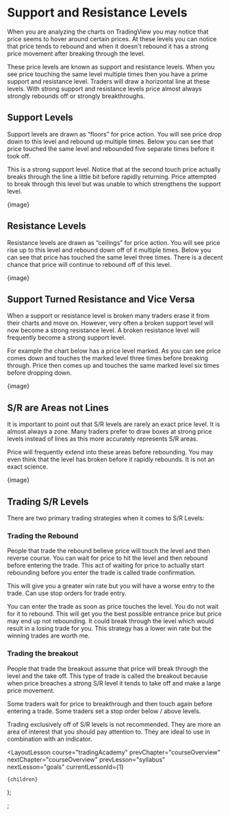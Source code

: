 
# Support and Resistance Levels

When you are analyzing the charts on TradingView you may notice that price seems to hover around certain prices. At these levels you can notice that price tends to rebound and when it doesn't rebound it has a strong price movement after breaking through the level.

These price levels are known as support and resistance levels. When you see price touching the same level multiple times then you have a prime support and resistance level. Traders will draw a horizontal line at these levels. With strong support and resistance levels price almost always strongly rebounds off or strongly breakthroughs.

## Support Levels

Support levels are drawn as “floors” for price action. You will see price drop down to this level and rebound up multiple times. Below you can see that price touched the same level and rebounded five separate times before it took off.

This is a strong support level. Notice that at the second touch price actually breaks through the line a little bit before rapidly returning. Price attempted to break through this level but was unable to which strengthens the support level.

{image}

## Resistance Levels

Resistance levels are drawn as “ceilings” for price action. You will see price rise up to this level and rebound down off of it multiple times. Below you can see that price has touched the same level three times. There is a decent chance that price will continue to rebound off of this level.

{image}

## Support Turned Resistance and Vice Versa

When a support or resistance level is broken many traders erase it from their charts and move on. However, very often a broken support level will now become a strong resistance level. A broken resistance level will frequently become a strong support level.

For example the chart below has a price level marked. As you can see price comes down and touches the marked level three times before breaking through. Price then comes up and touches the same marked level six times before dropping down.

{image}

## S/R are Areas not Lines

It is important to point out that S/R levels are rarely an exact price level. It is almost always a zone. Many traders prefer to draw boxes at strong price levels instead of lines as this more accurately represents S/R areas.

Price will frequently extend into these areas before rebounding. You may even think that the level has broken before it rapidly rebounds. It is not an exact science.

{image}

## Trading S/R Levels

There are two primary trading strategies when it comes to S/R Levels:

### Trading the Rebound

People that trade the rebound believe price will touch the level and then reverse course. You can wait for price to hit the level and then rebound before entering the trade. This act of waiting for price to actually start rebounding before you enter the trade is called trade confirmation.

This will give you a greater win rate but you will have a worse entry to the trade. Can use stop orders for trade entry.

You can enter the trade as soon as price touches the level. You do not wait for it to rebound. This will get you the best possible entrance price but price may end up not rebounding. It could break through the level which would result in a losing trade for you. This strategy has a lower win rate but the winning trades are worth me.

### Trading the breakout

People that trade the breakout assume that price will break through the level and the take off. This type of trade is called the breakout because when price breaches a strong S/R level it tends to take off and make a large price movement.

Some traders wait for price to breakthrough and then touch again before entering a trade. Some traders set a stop order below / above levels.

Trading exclusively off of S/R levels is not recommended. They are more an area of interest that you should pay attention to. They are ideal to use in combination with an indicator.

  <LayoutLesson
    course="tradingAcademy"
    prevChapter="courseOverview"
    nextChapter="courseOverview"
    prevLesson="syllabus"
    nextLesson="goals"
    currentLessonId={1}
  >
    {children}
  </LayoutLesson>
);

;
